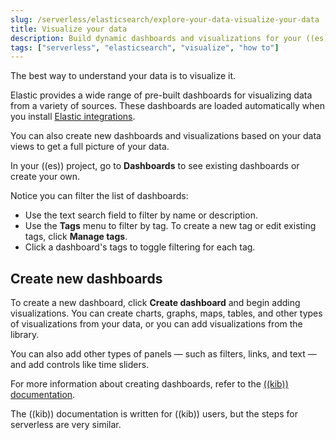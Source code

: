 ```yaml
---
slug: /serverless/elasticsearch/explore-your-data-visualize-your-data
title: Visualize your data
description: Build dynamic dashboards and visualizations for your ((es)) data.
tags: ["serverless", "elasticsearch", "visualize", "how to"]
---
```


<DocBadge template="technical preview" />
The best way to understand your data is to visualize it.

Elastic provides a wide range of pre-built dashboards for visualizing data from a variety of sources.
These dashboards are loaded automatically when you install [Elastic integrations](https://www.elastic.co/docs/current/integrations).

You can also create new dashboards and visualizations based on your data views to get a full picture of your data.

In your ((es)) project, go to **Dashboards** to see existing dashboards or create your own.

Notice you can filter the list of dashboards:

* Use the text search field to filter by name or description.
* Use the **Tags** menu to filter by tag. To create a new tag or edit existing tags, click **Manage tags**.
* Click a dashboard's tags to toggle filtering for each tag.

## Create new dashboards

To create a new dashboard, click **Create dashboard** and begin adding visualizations.
You can create charts, graphs, maps, tables, and other types of visualizations from your data, or you can add visualizations from the library.

You can also add other types of panels — such as filters, links, and text — and add controls like time sliders.

For more information about creating dashboards, refer to the [((kib)) documentation](((kibana-ref))/dashboard.html).

<DocCallOut title="Note">
    The ((kib)) documentation is written for ((kib)) users, but the steps for serverless are very similar.
</DocCallOut>
